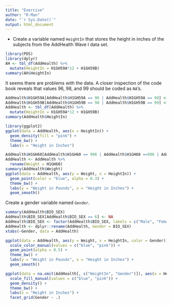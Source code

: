```yaml
---
title: "Exercise"
author: "R-Man"
date: "`r Sys.Date()`"
output: html_document
---
```


* Create a variable named `HeightIn` that stores the height in inches of the subjects from the AddHealth Wave I data set.

```r
library(PDS)
library(dplyr)
AH <- tbl_df(AddHealth) %>% 
  mutate(HeightIn = H1GH59A*12 + H1GH59B) 
summary(AH$HeightIn)
```

It seems there are problems with the data.  A closer inspection of the code book reveals that values 96, 98, and 99 should be coded as `NA`'s.

```r
AddHealth$H1GH59A[AddHealth$H1GH59A == 96 | AddHealth$H1GH59A == 98] <- NA
AddHealth$H1GH59B[AddHealth$H1GH59B == 98 | AddHealth$H1GH59B == 99] <- NA
AddHealth <- tbl_df(AddHealth) %>% 
  mutate(HeightIn = H1GH59A*12 + H1GH59B)
summary(AddHealth$HeightIn)
```

```r
library(ggplot2)
ggplot(data = AddHealth, aes(x = HeightIn)) + 
  geom_density(fill = "pink") +
  theme_bw() + 
  labs(x = "Height in Inches")
```

```r
AddHealth$H1GH60[AddHealth$H1GH60 == 996 | AddHealth$H1GH60 ==998 | AddHealth$H1GH60 == 999] <- NA
AddHealth <- AddHealth %>% 
  rename(Weight = H1GH60)
summary(AddHealth$Weight)
ggplot(data = AddHealth, aes(y = Weight, x = HeightIn)) +
  geom_point(color = "blue", alpha = 0.3) +
  theme_bw() + 
  labs(y = "Weight in Pounds", x = "Height in Inches") + 
  geom_smooth()
```

Create a gender variable named `Gender`.

```r
summary(AddHealth$BIO_SEX)
AddHealth$BIO_SEX[AddHealth$BIO_SEX == 6] <- NA
AddHealth$BIO_SEX <- factor(AddHealth$BIO_SEX, labels = c("Male", "Female"))
AddHealth <- dplyr::rename(AddHealth, Gender = BIO_SEX)
xtabs(~Gender, data = AddHealth)
```

```r
ggplot(data = AddHealth, aes(y = Weight, x = HeightIn, color = Gender)) +
  scale_color_manual(values = c("blue", "pink")) +
  geom_point(alpha = 0.5) +
  theme_bw() + 
  labs(y = "Weight in Pounds", x = "Height in Inches") + 
  geom_smooth()
```

```r
ggplot(data = na.omit(AddHealth[, c("HeightIn", "Gender")]), aes(x = HeightIn, fill = Gender)) + 
  scale_fill_manual(values = c("blue", "pink")) +
  geom_density() +
  theme_bw() + 
  labs(x = "Height in Inches") + 
  facet_grid(Gender ~ .)
```